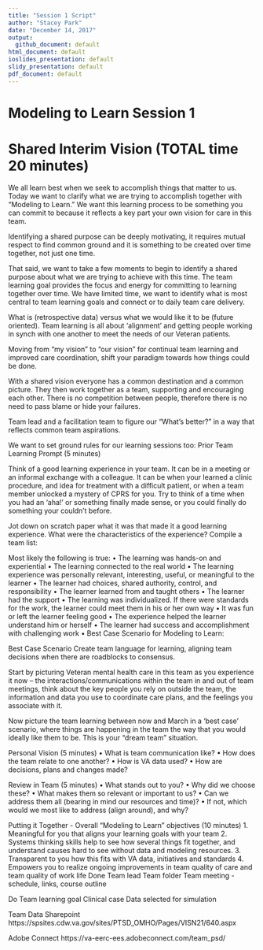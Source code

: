 ```yaml
---
title: "Session 1 Script"
author: "Stacey Park"
date: "December 14, 2017"
output: 
  github_document: default
html_document: default
ioslides_presentation: default
slidy_presentation: default
pdf_document: default
---
```


# Modeling to Learn Session 1  
# Shared Interim Vision (TOTAL time 20 minutes)

We all learn best when we seek to accomplish things that matter to us. Today we want to clarify what we are trying to accomplish together with “Modeling to Learn.” We want this learning process to be something you can commit to because it reflects a key part your own vision for care in this team. 

Identifying a shared purpose can be deeply motivating, it requires mutual respect to find common ground and it is something to be created over time together, not just one time.

That said, we want to take a few moments to begin to identify a shared purpose about what we are trying to achieve with this time. The team learning goal provides the focus and energy for committing to learning together over time. We have limited time, we want to identify what is most central to team learning goals and connect or to daily team care delivery.

What is (retrospective data) versus what we would like it to be (future oriented). Team learning is all about ‘alignment’ and getting people working in synch with one another to meet the needs of our Veteran patients.

Moving from “my vision” to “our vision” for continual team learning and improved care coordination, shift your paradigm towards how things could be done.

With a shared vision everyone has a common destination and a common picture. They then work together as a team, supporting and encouraging each other. There is no competition between people, therefore there is no need to pass blame or hide your failures.

Team lead and a facilitation team to figure our “What’s better?” in a way that reflects common team aspirations.

We want to set ground rules for our learning sessions too:
Prior Team Learning Prompt (5 minutes)

Think of a good learning experience in your team. It can be in a meeting or an informal exchange with a colleague. It can be when your learned a clinic procedure, and idea for treatment with a difficult patient, or when a team member unlocked a mystery of CPRS for you. Try to think of a time when you had an ‘aha!’ or something finally made sense, or you could finally do something your couldn’t before.

Jot down on scratch paper what it was that made it a good learning experience. What were the characteristics of the experience? Compile a team list:

Most likely the following is true: 
•	The learning was hands-on and experiential
•	The learning connected to the real world
•	The learning experience was personally relevant, interesting, useful, or meaningful to the learner
•	The learner had choices, shared authority, control, and responsibility
•	The learner learned from and taught others
•	The learner had the support
•	The learning was individualized. If there were standards for the work, the learner could meet them in his or her own way
•	It was fun or left the learner feeling good
•	The experience helped the learner understand him or herself
•	The learner had success and accomplishment with challenging work
•	Best Case Scenario for Modeling to Learn:

Best Case Scenario
Create team language for learning, aligning team decisions when there are roadblocks to consensus.


Start by picturing Veteran mental health care in this team as you experience it now – the interactions/communications within the team in and out of team meetings, think about the key people you rely on outside the team, the information and data you use to coordinate care plans, and the feelings you associate with it.

Now picture the team learning between now and March in a ‘best case’ scenario, where things are happening in the team the way that you would ideally like them to be. This is your “dream team” situation.

Personal Vision (5 minutes)
• What is team communication like?
• How does the team relate to one another?
• How is VA data used?
• How are decisions, plans and changes made?

Review in Team (5 minutes)
• What stands out to you?
• Why did we choose these?
• What makes them so relevant or important to us?
• Can we address them all (bearing in mind our resources and time)?
• If not, which would we most like to address (align around), and why?

Putting it Together - Overall “Modeling to Learn” objectives (10 minutes)
1.	Meaningful for you that aligns your learning goals with your team
2.	Systems thinking skills help to see how several things fit together, and understand causes hard to see without data and modeling resources.
3.	Transparent to you how this fits with VA data, initiatives and standards 
4.	Empowers you to realize ongoing improvements in team quality of care and team quality of work life
Done 
Team lead 
Team folder 
Team meeting - schedule, links, course outline

Do
Team learning goal 
Clinical case
Data selected for simulation 


Team Data Sharepoint
https://spsites.cdw.va.gov/sites/PTSD_OMHO/Pages/VISN21/640.aspx

Adobe Connect
https://va-eerc-ees.adobeconnect.com/team_psd/

